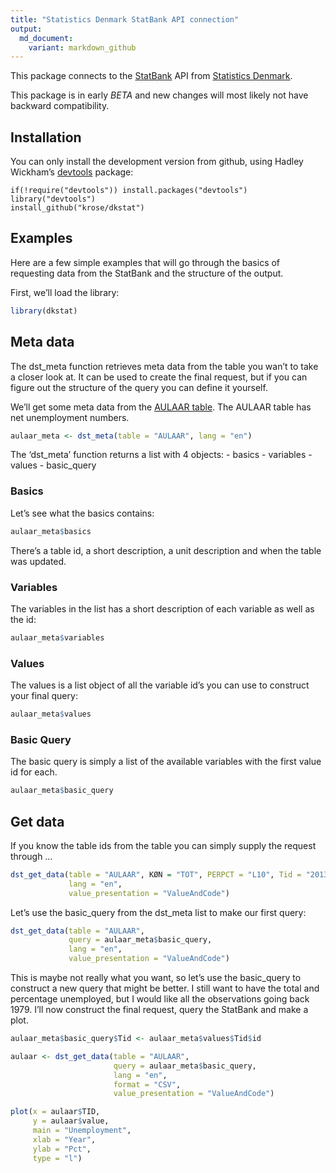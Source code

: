 ```yaml
---
title: "Statistics Denmark StatBank API connection"
output: 
  md_document:
    variant: markdown_github
---
```


This package connects to the [StatBank](http://www.statistikbanken.dk/statbank5a/) API from [Statistics Denmark](http://www.dst.dk).

This package is in early *BETA* and new changes will most likely not have backward compatibility.

## Installation

You can only install the development version from github, using Hadley Wickham's [devtools](http://cran.r-project.org/web/packages/devtools/index.html) package:

```
if(!require("devtools")) install.packages("devtools")
library("devtools")
install_github("krose/dkstat")
```

## Examples

Here are a few simple examples that will go through the basics of requesting data from the StatBank
and the structure of the output.  

First, we'll load the library:

```r
library(dkstat)
```

## Meta data

The dst_meta function retrieves meta data from the table you wan't to take a closer look at. It can be used to create the final request, but if you can figure out the structure of the query you can define it yourself.

We'll get some meta data from the [AULAAR table](http://www.statistikbanken.dk/AULAAR). The AULAAR table has net unemployment numbers.

```r
aulaar_meta <- dst_meta(table = "AULAAR", lang = "en")
```

The 'dst_meta' function returns a list with 4 objects:
- basics
- variables
- values 
- basic_query

### Basics

Let's see what the basics contains:

```r
aulaar_meta$basics
```

There's a table id, a short description, a unit description and when the table was updated.

### Variables

The variables in the list has a short description of each variable as well as the id:

```r
aulaar_meta$variables
```

### Values

The values is a list object of all the variable id's you can use to construct your final query:

```r
aulaar_meta$values
```

### Basic Query

The basic query is simply a list of the available variables with the first value id for each.

```r
aulaar_meta$basic_query
```

## Get data

If you know the table ids from the table you can simply supply the request
through ...

```r
dst_get_data(table = "AULAAR", KØN = "TOT", PERPCT = "L10", Tid = "2013",
             lang = "en", 
             value_presentation = "ValueAndCode")
```


Let's use the basic_query from the dst_meta list to make our first query:

```r
dst_get_data(table = "AULAAR", 
             query = aulaar_meta$basic_query,
             lang = "en", 
             value_presentation = "ValueAndCode")
```

This is maybe not really what you want, so let's use the basic_query to construct a new query that
might be better. I still want to have the total and percentage unemployed, but I would like all the
observations going back 1979. I'll now construct the final request, query the StatBank and make a plot.

```r
aulaar_meta$basic_query$Tid <- aulaar_meta$values$Tid$id

aulaar <- dst_get_data(table = "AULAAR", 
                       query = aulaar_meta$basic_query, 
                       lang = "en", 
                       format = "CSV",
                       value_presentation = "ValueAndCode")

plot(x = aulaar$TID, 
     y = aulaar$value, 
     main = "Unemployment", 
     xlab = "Year", 
     ylab = "Pct", 
     type = "l")
```



